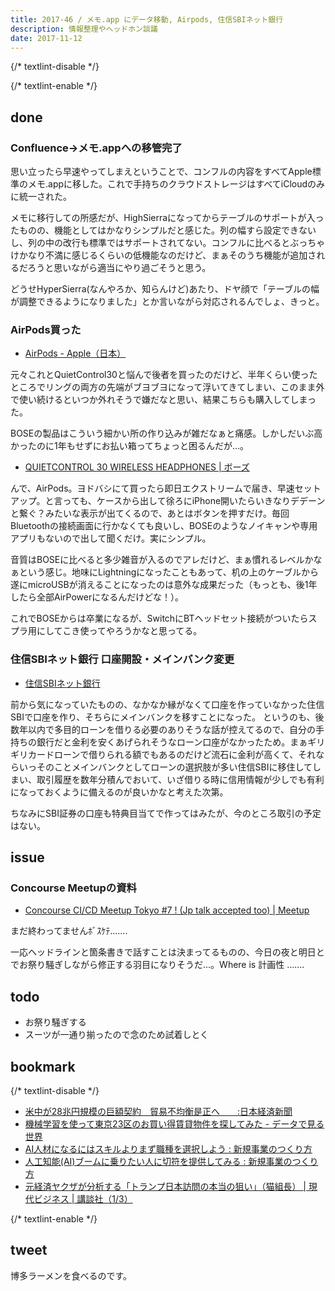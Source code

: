 ```yaml
---
title: 2017-46 / メモ.app にデータ移動, Airpods, 住信SBIネット銀行
description: 情報整理やヘッドホン談議
date: 2017-11-12
---
```


{/* textlint-disable */}


{/* textlint-enable */}

## done

###  Confluence→メモ.appへの移管完了

思い立ったら早速やってしまえということで、コンフルの内容をすべてApple標準のメモ.appに移した。これで手持ちのクラウドストレージはすべてiCloudのみに統一された。

メモに移行しての所感だが、HighSierraになってからテーブルのサポートが入ったものの、機能としてはかなりシンプルだと感じた。列の幅すら設定できないし、列の中の改行も標準ではサポートされてない。コンフルに比べるとぶっちゃけかなり不満に感じるくらいの低機能なのだけど、まぁそのうち機能が追加されるだろうと思いながら適当にやり過ごそうと思う。

どうせHyperSierra(なんやろか、知らんけど)あたり、ドヤ顔で「テーブルの幅が調整できるようになりました」とか言いながら対応されるんでしょ、きっと。

###  AirPods買った

- [AirPods - Apple（日本）](https://www.apple.com/jp/airpods/)

元々これとQuietControl30と悩んで後者を買ったのだけど、半年くらい使ったところでリングの両方の先端がブヨブヨになって浮いてきてしまい、このまま外で使い続けるといつか外れそうで嫌だなと思い、結果こちらも購入してしまった。

BOSEの製品はこういう細かい所の作り込みが雑だなぁと痛感。しかしだいぶ高かったのに1年もせずにお払い箱ってちょっと困るんだが...。

- [QUIETCONTROL 30 WIRELESS HEADPHONES | ボーズ](https://www.bose.co.jp/ja_jp/products/headphones/earphones/quietcontrol-30.html)

んで、AirPods。ヨドバシにて買ったら即日エクストリームで届き、早速セットアップ。と言っても、ケースから出して徐ろにiPhone開いたらいきなりデデーンと繋ぐ？みたいな表示が出てくるので、あとはボタンを押すだけ。毎回Bluetoothの接続画面に行かなくても良いし、BOSEのようなノイキャンや専用アプリもないので出して聞くだけ。実にシンプル。

音質はBOSEに比べると多少雑音が入るのでアレだけど、まぁ慣れるレベルかなぁという感じ。地味にLightningになったこともあって、机の上のケーブルから遂にmicroUSBが消えることになったのは意外な成果だった（もっとも、後1年したら全部AirPowerになるんだけどな！）。

これでBOSEからは卒業になるが、SwitchにBTヘッドセット接続がついたらスプラ用にしてこき使ってやろうかなと思ってる。

###  住信SBIネット銀行 口座開設・メインバンク変更

- [住信SBIネット銀行](https://www.netbk.co.jp/contents/)

前から気になっていたものの、なかなか縁がなくて口座を作っていなかった住信SBIで口座を作り、そちらにメインバンクを移すことになった。
というのも、後数年以内で多目的ローンを借りる必要のありそうな話が控えてるので、自分の手持ちの銀行だと金利を安くあげられそうなローン口座がなかったため。まぁギリギリカードローンで借りられる額でもあるのだけど流石に金利が高くて、それならいっそのことメインバンクとしてローンの選択肢が多い住信SBIに移住してしまい、取引履歴を数年分積んでおいて、いざ借りる時に信用情報が少しでも有利になっておくように備えるのが良いかなと考えた次第。

ちなみにSBI証券の口座も特典目当てで作ってはみたが、今のところ取引の予定はない。

## issue

###  Concourse Meetupの資料

- [Concourse CI/CD Meetup Tokyo #7 ! (Jp talk accepted too) | Meetup](https://www.meetup.com/ja-JP/Concourse-CI-Tokyo-Meetup/events/244165635/)

まだ終わってませんﾎﾞｽｹﾃ.......

一応ヘッドラインと箇条書きで話すことは決まってるものの、今日の夜と明日とでお祭り騒ぎしながら修正する羽目になりそうだ...。Where is 計画性 .......

## todo

- お祭り騒ぎする
- スーツが一通り揃ったので念のため試着しとく

## bookmark

{/* textlint-disable */}

- [米中が28兆円規模の巨額契約　貿易不均衡是正へ　　:日本経済新聞](https://www.nikkei.com/article/DGXMZO23288100Z01C17A1FF2000/)
- [機械学習を使って東京23区のお買い得賃貸物件を探してみた - データで見る世界](http://www.analyze-world.com/entry/2017/11/09/061023)
- [AI人材になるにはスキルよりまず職種を選択しよう : 新規事業のつくり方](http://aiweeklynews.com/archives/50995966.html)
- [人工知能(AI)ブームに乗りたい人に切符を提供してみる : 新規事業のつくり方](http://aiweeklynews.com/archives/49678692.html)
- [元経済ヤクザが分析する「トランプ日本訪問の本当の狙い」（猫組長） | 現代ビジネス | 講談社（1/3）](https://gendai.ismedia.jp/articles/-/53432)

{/* textlint-enable */}

## tweet

博多ラーメンを食べるのです。

<Instagram instagramId="BbV92OsAsJA" />
